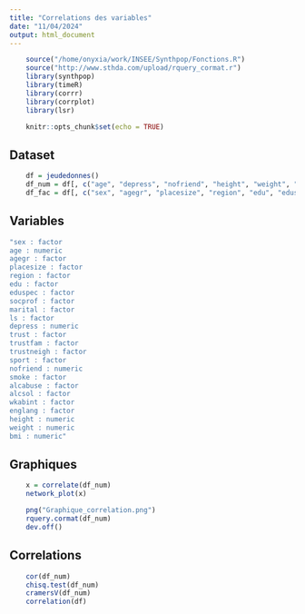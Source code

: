 ```yaml
---
title: "Correlations des variables"
date: "11/04/2024"
output: html_document
---
```


```r
    source("/home/onyxia/work/INSEE/Synthpop/Fonctions.R")
    source("http://www.sthda.com/upload/rquery_cormat.r")
    library(synthpop)
    library(timeR)
    library(corrr)
    library(corrplot)
    library(lsr)
```

```r
    knitr::opts_chunk$set(echo = TRUE)
```

## Dataset
```r
    df = jeudedonnes()
    df_num = df[, c("age", "depress", "nofriend", "height", "weight", "bmi")]
    df_fac = df[, c("sex", "agegr", "placesize", "region", "edu", "eduspec", "socprof", "marital", "ls", "trust", "trustfam", "trustneigh", "sport", "smoke", "alcsol", "wkabint", "englang")]
```

## Variables
```r
"sex : factor 
age : numeric 
agegr : factor 
placesize : factor 
region : factor 
edu : factor 
eduspec : factor 
socprof : factor 
marital : factor 
ls : factor 
depress : numeric 
trust : factor 
trustfam : factor 
trustneigh : factor 
sport : factor 
nofriend : numeric 
smoke : factor 
alcabuse : factor 
alcsol : factor 
wkabint : factor 
englang : factor 
height : numeric 
weight : numeric 
bmi : numeric"
```

## Graphiques
```r
    x = correlate(df_num)
    network_plot(x)

    png("Graphique_correlation.png")
    rquery.cormat(df_num)
    dev.off()
```

## Correlations
```r
    cor(df_num)
    chisq.test(df_num)
    cramersV(df_num)
    correlation(df)
```